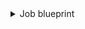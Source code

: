 <details>
<summary>Job blueprint</summary>

```json showLineNumbers
{
  "identifier": "job",
  "title": "Job",
  "icon": "GitLab",
  "schema": {
    "properties": {
      "createdAt": {
        "title": "Created At",
        "type": "string",
        "format": "date-time"
      },
      "startedAt": {
        "title": "Started At",
        "type": "string",
        "format": "date-time"
      },
      "finishedAt": {
        "title": "Finished At",
        "type": "string",
        "format": "date-time"
      },
      "creator": {
        "title": "Creator",
        "type": "string"
      },
      "stage": {
        "title": "Stage",
        "type": "string"
      },
      "status": {
        "title": "Status",
        "type": "string",
        "enum": [
          "failed",
          "warning",
          "pending",
          "running",
          "manual",
          "scheduled",
          "canceled",
          "success",
          "skipped",
          "created"
        ],
        "enumColors": {
          "failed": "red",
          "warning": "red",
          "pending": "yellow",
          "running": "yellow",
          "manual": "blue",
          "scheduled": "blue",
          "canceled": "red",
          "success": "green",
          "skipped": "red",
          "created": "yellow"
        }
      }
    },
    "required": []
  },
  "mirrorProperties": {},
  "calculationProperties": {},
  "relations": {
    "pipeline": {
      "target": "pipeline",
      "required": false,
      "many": false
    }
  }
}
```

</details>
